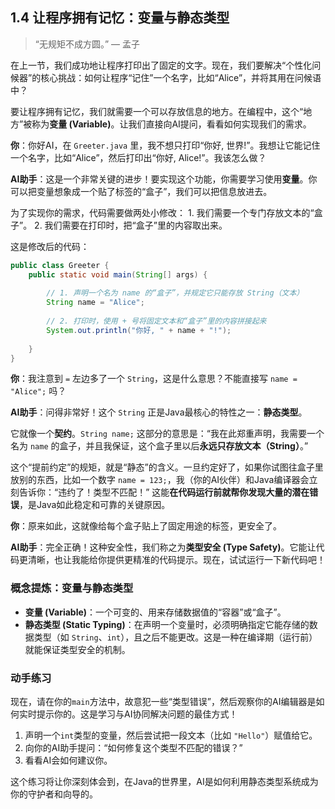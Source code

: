 ## 1.4 让程序拥有记忆：变量与静态类型 {#sec-intro-static-typing}

> “无规矩不成方圆。” — 孟子

在上一节，我们成功地让程序打印出了固定的文字。现在，我们要解决“个性化问候器”的核心挑战：如何让程序“记住”一个名字，比如“Alice”，并将其用在问候语中？

要让程序拥有记忆，我们就需要一个可以存放信息的地方。在编程中，这个“地方”被称为**变量 (Variable)**。让我们直接向AI提问，看看如何实现我们的需求。

::: {.callout-note title="与AI的对话：引入变量与理解类型"}

**你**：你好AI，在 `Greeter.java` 里，我不想只打印“你好, 世界!”。我想让它能记住一个名字，比如“Alice”，然后打印出“你好, Alice!”。我该怎么做？

**AI助手**：这是一个非常关键的进步！要实现这个功能，你需要学习使用**变量**。你可以把变量想象成一个贴了标签的“盒子”，我们可以把信息放进去。

为了实现你的需求，代码需要做两处小修改：
1.  我们需要一个专门存放文本的“盒子”。
2.  我们需要在打印时，把“盒子”里的内容取出来。

这是修改后的代码：
```java
public class Greeter {
    public static void main(String[] args) {
        
        // 1. 声明一个名为 name 的“盒子”，并规定它只能存放 String（文本）
        String name = "Alice";
        
        // 2. 打印时，使用 + 号将固定文本和“盒子”里的内容拼接起来
        System.out.println("你好, " + name + "!");
        
    }
}
```

**你**：我注意到 `=` 左边多了一个 `String`，这是什么意思？不能直接写 `name = "Alice";` 吗？

**AI助手**：问得非常好！这个 `String` 正是Java最核心的特性之一：**静态类型**。

它就像一个**契约**。`String name;` 这部分的意思是：“我在此郑重声明，我需要一个名为 `name` 的盒子，并且我保证，这个盒子里以后**永远只存放文本（String）**。”

这个“提前约定”的规矩，就是“静态”的含义。一旦约定好了，如果你试图往盒子里放别的东西，比如一个数字 `name = 123;`，我（你的AI伙伴）和Java编译器会立刻告诉你：“违约了！类型不匹配！” 这能**在代码运行前就帮你发现大量的潜在错误**，是Java如此稳定和可靠的关键原因。

**你**：原来如此，这就像给每个盒子贴上了固定用途的标签，更安全了。

**AI助手**：完全正确！这种安全性，我们称之为**类型安全 (Type Safety)**。它能让代码更清晰，也让我能给你提供更精准的代码提示。现在，试试运行一下新代码吧！
:::

### 概念提炼：变量与静态类型

*   **变量 (Variable)**：一个可变的、用来存储数据值的“容器”或“盒子”。
*   **静态类型 (Static Typing)**：在声明一个变量时，必须明确指定它能存储的数据类型（如 `String`、`int`），且之后不能更改。这是一种在编译期（运行前）就能保证类型安全的机制。

### 动手练习

现在，请在你的`main`方法中，故意犯一些“类型错误”，然后观察你的AI编辑器是如何实时提示你的。这是学习与AI协同解决问题的最佳方式！

1.  声明一个`int`类型的变量，然后尝试把一段文本（比如 `"Hello"`）赋值给它。
2.  向你的AI助手提问："如何修复这个类型不匹配的错误？"
3.  看看AI会如何建议你。

这个练习将让你深刻体会到，在Java的世界里，AI是如何利用静态类型系统成为你的守护者和向导的。